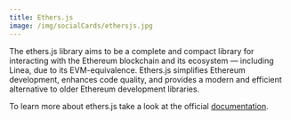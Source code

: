 ```yaml
---
title: Ethers.js
image: /img/socialCards/ethersjs.jpg
---
```


The ethers.js library aims to be a complete and compact library for interacting with the Ethereum blockchain and its ecosystem — including Linea, due to its EVM-equivalence. Ethers.js simplifies Ethereum development, enhances code quality, and provides a modern and efficient alternative to older Ethereum development libraries.

To learn more about ethers.js take a look at the official [documentation](https://docs.ethers.org/v6/).
